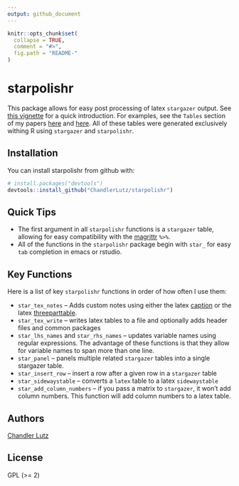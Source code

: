 ```yaml
---
output: github_document
---
```


<!-- README.md is generated from README.Rmd. Please edit that file -->

```r
knitr::opts_chunk$set(
  collapse = TRUE,
  comment = "#>",
  fig.path = "README-"
)
```

# starpolishr

This package allows for easy post processing of latex `stargazer`
output. See
[this vignette](https://github.com/ChandlerLutz/starpolishr/blob/master/vignettes/pdf/starpolishr-intro.pdf) for
a quick introduction. For examples, see the `Tables` section of my
papers [here](https://chandlerlutz.github.io/pdf/california-foreclosure-prevention-laws.pdf) and [here](). All of these tables were generated
exclusively withing R using `stargazer` and `starpolishr`.

## Installation

You can install starpolishr from github with:

```r
# install.packages("devtools")
devtools::install_github("ChandlerLutz/starpolishr")
```

## Quick Tips 

* The first argument in all `starpolishr` functions is a
`stargazer` table, allowing for easy compatibility with
the
[magrittr](https://cran.r-project.org/web/packages/magrittr/index.html) `%>%`.
* All of the functions in the `starpolishr` package begin with
`star_` for easy `tab` completion in emacs or rstudio.

## Key Functions

Here is a list of key `starpolishr` functions in order of how often I
use them:

* `star_tex_notes` -- Adds custom notes using either the
  latex [caption](https://www.ctan.org/pkg/caption) or the
  latex [threeparttable](https://www.ctan.org/pkg/threeparttable). 
* `star_tex_write` -- writes latex tables to a file and optionally
  adds header files and common packages
* `star_lhs_names` and `star_rhs_names` -- updates variable names
  using regular expressions. The advantage of these functions is that
  they allow for variable names to span more than one line.
* `star_panel` -- panels multiple related `stargazer` tables into a
  single stargazer table. 
* `star_insert_row` -- insert a row after a given row in a `stargazer`
  table
* `star_sidewaystable` -- converts a `latex` table to a latex
  `sidewaystable` 
* `star_add_column_numbers` -- if you pass a matrix to `stargazer`, it
  won't add column numbers. This function will add column numbers to a
  latex table. 

  
## Authors

[Chandler Lutz](https://chandlerlutz.github.io/)

## License 

GPL (>= 2)
